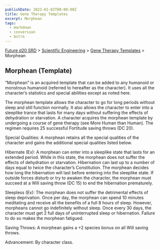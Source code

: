 ```yaml
---
publishDate: 2023-01-02T00:00:00Z
title: Gene Therapy Templates
excerpt: Morphean
tags:
  - markdown
  - conversion
  - Astro
---
```






[Future d20 SRD](/#futureD20) > [Scientific Engineering](future-d20-srd-scientific-engineering-index) > [Gene Therapy Templates](future-d20-srd-scientific-engineering-gene-therapy-templates-index) > Morphean




## Morphean (Template)


“Morphean” is an acquired template that can be added to any humanoid or monstrous humanoid (referred to hereafter as the character). It uses all the character’s statistics and special abilities except as noted here.


The morphean template allows the character to go for long periods without sleep and still function normally. It also allows the character to enter into a sleeplike trance that lasts for many days without suffering the effects of dehydration or starvation. A character acquires the morphean template by undergoing a course of gene therapy (see More Human than Human). The regimen requires 25 successful Fortitude saving throws (DC 20).


Special Qualities: A morphean retains all the special qualities of the character and gains the additional special qualities listed below.


Hibernate (Ex): A morphean can enter into a sleeplike state that lasts for an extended period. While in this state, the morphean does not suffer the effects of dehydration or starvation. Hibernation can last up to a number of days equal to twice the character’s Constitution. The morphean decides how long the hibernation will last before entering into the sleeplike state. If outside forces disturb or try to awaken the character, the morphean must succeed at a Will saving throw (DC 15) to end the hibernation prematurely.


Sleepless (Ex): The morphean does not suffer the detrimental effects of sleep deprivation. Once per day, the morphean can spend 10 minutes meditating and receive all the benefits of a full 8 hours of sleep. However, morpheans cannot go indefinitely without sleep. Once every 30 days, the character must get 2 full days of uninterrupted sleep or hibernation. Failure to do so makes the morphean fatigued.


Saving Throws: A morphean gains a +2 species bonus on all Will saving throws.


Advancement: By character class.







